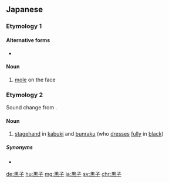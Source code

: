 ==Japanese==
{{ja-kanjitab}}

===Etymology 1===
{{wikipedia|lang=ja|ほくろ}}

====Alternative forms====
* {{ja-l|黶}}

====Noun====
{{ja-noun|ほくろ|こくし|はさくそ|ははくろ|ほくそ|kyu=黑子}}

# [[mole]] on the face

===Etymology 2===
Sound change from {{m|ja|黒衣|tr=kurogo}}.

====Noun====
{{ja-noun|くろこ|kyu=黑子}}

# [[stagehand]] in [[kabuki]] and [[bunraku]] (who [[dress]]es [[fully]] in [[black]])

=====Synonyms=====
* {{ja-r|黒衣|くろご}}

{{attention|ja|can be expanded even more if the japanese wikipedia is anything to go by}}

[[de:黒子]]
[[hu:黒子]]
[[mg:黒子]]
[[ja:黒子]]
[[sv:黒子]]
[[chr:黒子]]